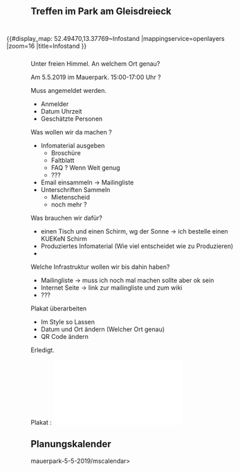 == Treffen im Park am Gleisdreieck ==

<div style=" padding: 5px; margin: 5px; float: right; width: 550px; ">
{{#display_map: 52.49470,13.37769~Infostand
|mappingservice=openlayers
|zoom=16
|title=Infostand
}}
</div>


{{Kalenderblatt
 |Typ    = Infostand
 |Titel  = Infostand
 |Link   = 
 |Datum  = 05.05.2019
 |Zeit   = 15:00
 |Lokal  = Park am Gleisdreieck am Festplatz
 |Straße = Möckernstraße
 |PLZ    = 
 |Ort    = Berlin
}}

Unter freien Himmel. An welchem Ort genau?

Am 5.5.2019 im Mauerpark. 15:00-17:00 Uhr ?

Muss angemeldet werden. 
* Anmelder
* Datum Uhrzeit
* Geschätzte Personen

Was wollen wir da machen ?
* Infomaterial ausgeben
** Broschüre
** Faltblatt
** FAQ ? Wenn Weit genug
** ???
* Email einsammeln -> Mailingliste
* Unterschriften Sammeln
** Mietenscheid 
** noch mehr ?

Was brauchen wir dafür?
* einen Tisch und einen Schirm, wg der Sonne -> ich bestelle einen KUEKeN Schirm
* Produziertes Infomaterial (Wie viel entscheidet wie zu Produzieren)
* 


Welche Infrastruktur wollen wir bis dahin haben?
* Mailingliste -> muss ich noch mal machen sollte aber ok sein
* Internet Seite -> link zur mailingliste und zum wiki
* ???

Plakat überarbeiten
* Im Style so Lassen
* Datum und Ort ändern (Welcher Ort genau)
* QR Code ändern

Erledigt.

Plakat : [[Datei:Plakat-Infostand-2019.pdf|mini|center]]

== Planungskalender ==
<mscalendar>mauerpark-5-5-2019/mscalendar>